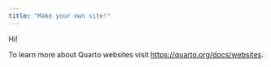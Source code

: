 ```yaml
---
title: "Make your own site!"
---
```


Hi!

To learn more about Quarto websites visit <https://quarto.org/docs/websites>.
